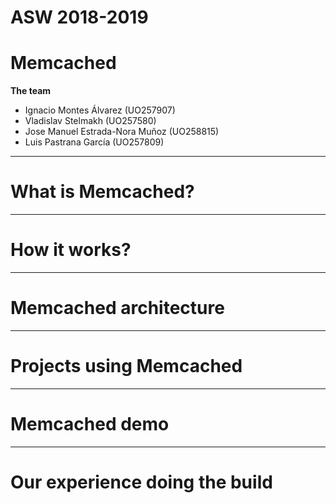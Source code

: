 
# ASW 2018-2019
# Memcached

**The team**

* Ignacio Montes Álvarez (UO257907)
* Vladislav Stelmakh (UO257580)
* Jose Manuel Estrada-Nora Muñoz (UO258815)
* Luis Pastrana García (UO257809)

---

# What is Memcached?

---

# How it works?

---

# Memcached architecture

---

# Projects using Memcached

---

# Memcached demo

---

# Our experience doing the build